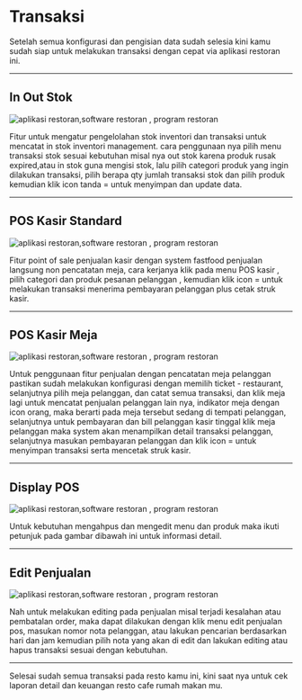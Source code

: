 # Transaksi

Setelah semua konfigurasi dan pengisian data sudah selesia kini kamu sudah siap untuk melakukan transaksi dengan cepat via aplikasi restoran ini.

---

## In Out Stok

![aplikasi restoran,software restoran , program restoran](https://1.bp.blogspot.com/-J3MiWp66xbs/YJ-N7zhzrAI/AAAAAAAAN8g/m1HvjSyl5Nk3KM4_KLRiMk30Vo2lbvRCACLcBGAsYHQ/s1366/program%2Btoko%2Bsoftware%2Bkasir%2Bmurah%2B10.png)

Fitur untuk mengatur pengelolahan stok inventori dan transaksi untuk mencatat in stok inventori management. cara penggunaan nya pilih menu transaksi stok sesuai kebutuhan misal nya out stok karena produk rusak expired,atau in stok guna mengisi stok, lalu pilih categori produk yang ingin dilakukan transaksi, pilih berapa qty jumlah transaksi stok dan pilih produk kemudian klik icon tanda = untuk menyimpan dan update data.

---

## POS Kasir Standard

![aplikasi restoran,software restoran , program restoran](https://1.bp.blogspot.com/-fSrj4SMwZFQ/YLOoUBVmA2I/AAAAAAAAOSs/xBXQpVaz4ukSXz_geEjv0hyjxNwL32gTACLcBGAsYHQ/s1366/program%2Brestoransoftware%2Bkasir%2Bmurah%2B3.png)

Fitur point of sale penjualan kasir dengan system fastfood penjualan langsung non pencatatan meja, cara kerjanya klik pada menu POS kasir , pilih categori dan produk pesanan pelanggan , kemudian klik icon = untuk melakukan transaksi menerima pembayaran pelanggan plus cetak struk kasir.


---

## POS Kasir Meja

![aplikasi restoran,software restoran , program restoran](https://1.bp.blogspot.com/-m1dNddHmNXM/YLOoUDx3KhI/AAAAAAAAOSw/rjVhR8FMXZgtjLRoEvVMBuuCfoyFFo4cACLcBGAsYHQ/s1024/program%2Brestoransoftware%2Bkasir%2Bmurah.png)

Untuk penggunaan fitur penjualan dengan pencatatan meja pelanggan pastikan sudah melakukan konfigurasi dengan memilih ticket - restaurant, selanjutnya pilih meja pelanggan, dan catat semua transaksi, dan klik meja lagi untuk mencatat penjualan pelanggan lain nya, indikator meja dengan icon orang, maka berarti pada meja tersebut sedang di tempati pelanggan, selanjutnya untuk pembayaran dan bill pelanggan kasir tinggal klik meja pelanggan maka system akan menampilkan detail transaksi pelanggan, selanjutnya masukan pembayaran pelanggan dan klik icon = untuk menyimpan transaksi serta mencetak struk kasir.


---

## Display POS

![aplikasi restoran,software restoran , program restoran](https://1.bp.blogspot.com/-HVP-lFDmKw4/YLOnnJ5jqHI/AAAAAAAAOSk/a_mF3AXHCUgj-QgnWz8qXwMGMrkfCrf7wCLcBGAsYHQ/s1366/program%2Btoko%2Bmurah.png)

Untuk kebutuhan mengahpus dan mengedit menu dan produk maka ikuti petunjuk pada gambar dibawah ini untuk informasi detail.

---

## Edit Penjualan

![aplikasi restoran,software restoran , program restoran](https://1.bp.blogspot.com/-WJeDabrXKSM/YJ-N73VwnuI/AAAAAAAAN8c/q2h-I-Orbs0puS4esi-Zi-5SUyjDd4kaQCLcBGAsYHQ/s1066/program%2Btoko%2Bsoftware%2Bkasir%2Bmurah%2B12.png)

Nah untuk melakukan editing pada penjualan misal terjadi kesalahan atau pembatalan order, maka dapat dilakukan dengan klik menu edit penjualan pos, masukan nomor nota pelanggan, atau lakukan pencarian berdasarkan hari dan jam kemudian pilih nota yang akan di edit dan lakukan editing atau hapus transaksi sesuai dengan kebutuhan.


---

Selesai sudah semua transaksi pada resto kamu ini, kini saat nya untuk cek laporan detail dan keuangan resto cafe rumah makan mu.
